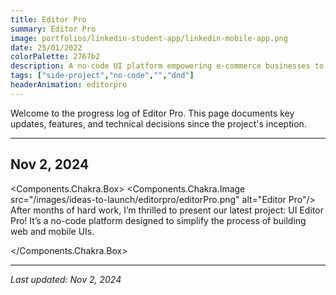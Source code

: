```yaml
---
title: Editor Pro
summary: Editor Pro
image: portfolios/linkedin-student-app/linkedin-mobile-app.png
date: 25/01/2022
colorPalette: 2767b2
description: A no-code UI platform empowering e-commerce businesses to easily create mobile applications for their online stores without writing a single line of code
tags: ["side-project","no-code","","dnd"]
headerAnimation: editorpro
---
```


Welcome to the progress log of Editor Pro. This page documents key updates, features, and technical decisions since the project's inception.

---

## Nov 2, 2024

<Components.Chakra.Box>
    <Components.Chakra.Image
        src="/images/ideas-to-launch/editorpro/editorPro.png"
        alt="Editor Pro"/>
    After months of hard work, I’m thrilled to present our latest project:
    UI Editor Pro! It’s a no-code platform designed to simplify the process
    of building web and mobile UIs.

</Components.Chakra.Box>

---


_Last updated: Nov 2, 2024_
